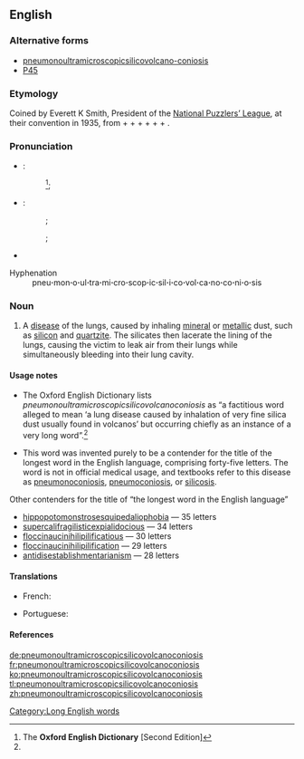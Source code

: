 ==English==

===Alternative forms===
* [[pneumonoultramicroscopicsilicovolcano-coniosis]]
* [[P45]]

===Etymology===
Coined by Everett K Smith, President of the [[w:National Puzzlers' League|National Puzzlers’ League]], at their convention in 1935, from {{etyl|grc}} {{term|πνεύμων|tr=pneumōn||lung|lang=grc|sc=polytonic}} + {{etyl|la}} {{term|ultra||beyond|lang=la}} + {{etyl|en}} {{term|microscopic|lang=en}} + {{term|silico-|lang=en}} + {{term|volcano|lang=en}} + {{etyl|grc}} {{term|κόνις|tr=konis||dust|lang=grc|sc=polytonic}} + {{etyl|en}} {{term|-osis|lang=en}}.

===Pronunciation===
{{rel-top|Pronunciatory transcriptions and hyphenation}}
* {{a|RP}}:
*: {{IPA|/njuːˌmɒnəʊʌltrəmaɪkrəʊˈskɒpɪkˌsɪlɪkəʊvɒlkeɪnəʊkəʊniˈəʊsɪs/}}<ref name="OED-pronstress&usage">The '''Oxford English Dictionary''' [Second Edition]</ref>;
*: {{SAMPA|/nju:%mQn@UVltr/@maIkr/@U"skQpIk%sIlIk@UvQlkeIn@Uk@Uni"@UsIs/}}
* {{a|US}}:
*: {{enPR|no͞o-män'ō-ŭl-trə-mī-krə-skäpʹĭk-sĭl'ē-kō-väl-kā-nō-kō-nē-ōʹsĭs}};
*: {{IPA|/nuˌmɑːnoʊʌltrəmaɪkroʊˈskɑːpɪkˌsɪlɪkoʊvɑːlkeɪnoʊkoʊniˈoʊsɪs/}};
*: {{SAMPA|/nu%mA:noUVltr@maIkroU"skA:pIk%sIlIkoUvA:lkeInoUkoUni"oUsIs/}}
* {{audio|en-us-pneumonoultramicroscopicsilicovolcanoconiosis.ogg|Audio (US)}}
; Hyphenation
: pneu'''·'''mon'''·'''o'''·'''ul'''·'''tra'''·'''mi'''·'''cro'''·'''scop'''·'''ic'''·'''sil'''·'''i'''·'''co'''·'''vol'''·'''ca'''·'''no'''·'''co'''·'''ni'''·'''o'''·'''sis
{{rel-bottom}}

===Noun===
{{en-noun|-}}

# {{context|nonce}} A [[disease]] of the lungs, caused by inhaling [[mineral]] or [[metallic]] dust, such as [[silicon]] and [[quartzite]].  The silicates then lacerate the lining of the lungs, causing the victim to leak air from their lungs while simultaneously bleeding into their lung cavity.

====Usage notes====
{{rel-top|Usage notes}}
* The Oxford English Dictionary lists ''pneumonoultramicroscopicsilicovolcanoconiosis'' as “a factitious word alleged to mean ‘a lung disease caused by inhalation of very fine silica dust usually found in volcanos’ but occurring chiefly as an instance of a very long word”.<ref name="OED-pronstress&usage"/>

* This word was invented purely to be a contender for the title of the longest word in the English language, comprising forty-five letters. The word is not in official medical usage, and textbooks refer to this disease as [[pneumonoconiosis]], [[pneumoconiosis]], or [[silicosis]].

; Other contenders for the title of “the longest word in the English language”
* [[hippopotomonstrosesquipedaliophobia]] — 35 letters
* [[supercalifragilisticexpialidocious]] — 34 letters
* [[floccinaucinihilipilificatious]] — 30 letters
* [[floccinaucinihilipilification]] — 29 letters
* [[antidisestablishmentarianism]] — 28 letters
{{rel-bottom}}

====Translations====
{{trans-top|disease of the lungs}}
* French: {{t+|fr|silicose|f}}
{{trans-mid}}
* Portuguese: {{t+|pt|pneumoultramicroscopicossilicovulcanoconiose|f}}
{{trans-bottom}}

====References====
<references/>

[[Category:Long English words]]

[[de:pneumonoultramicroscopicsilicovolcanoconiosis]]
[[fr:pneumonoultramicroscopicsilicovolcanoconiosis]]
[[ko:pneumonoultramicroscopicsilicovolcanoconiosis]]
[[tl:pneumonoultramicroscopicsilicovolcanoconiosis]]
[[zh:pneumonoultramicroscopicsilicovolcanoconiosis]]
